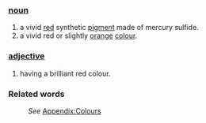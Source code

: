 ===[[noun]]===
#a vivid [[red]] synthetic [[pigment]] made of mercury sulfide.
#a vivid red or slightly [[orange]] [[color|colour]].
===[[adjective]]===
#having a brilliant red colour.
===Related words===
:''See'' [[Wiktionary_Appendix:Colours|Appendix:Colours]]